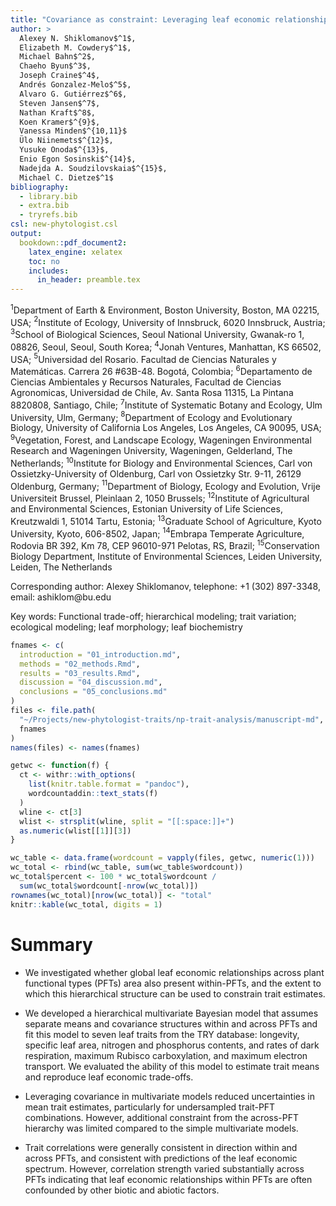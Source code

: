 ```yaml
---
title: "Covariance as constraint: Leveraging leaf economic relationships to constrain plant functional type trait estimates"
author: >
  Alexey N. Shiklomanov$^1$,
  Elizabeth M. Cowdery$^1$,
  Michael Bahn$^2$,
  Chaeho Byun$^3$,
  Joseph Craine$^4$,
  Andrés Gonzalez-Melo$^5$,
  Alvaro G. Gutiérrez$^6$,
  Steven Jansen$^7$,
  Nathan Kraft$^8$,
  Koen Kramer$^{9}$,
  Vanessa Minden$^{10,11}$
  Ülo Niinemets$^{12}$,
  Yusuke Onoda$^{13}$,
  Enio Egon Sosinski$^{14}$,
  Nadejda A. Soudzilovskaia$^{15}$,
  Michael C. Dietze$^1$
bibliography:
  - library.bib
  - extra.bib
  - tryrefs.bib
csl: new-phytologist.csl
output:
  bookdown::pdf_document2:
    latex_engine: xelatex
    toc: no
    includes:
      in_header: preamble.tex
---
```

$^1$Department of Earth & Environment, Boston University, Boston, MA 02215, USA;
$^2$Institute of Ecology, University of Innsbruck, 6020 Innsbruck, Austria;
$^3$School of Biological Sciences, Seoul National University, Gwanak-ro 1, 08826, Seoul, Seoul, South Korea;
$^4$Jonah Ventures, Manhattan, KS 66502, USA;
$^5$Universidad del Rosario. Facultad de Ciencias Naturales y Matemáticas. Carrera 26 #63B-48. Bogotá, Colombia;
$^6$Departamento de Ciencias Ambientales y Recursos Naturales, Facultad de Ciencias Agronomicas, Universidad de Chile, Av. Santa Rosa 11315, La Pintana 8820808, Santiago, Chile;
$^7$Institute of Systematic Botany and Ecology, Ulm University, Ulm, Germany;
$^8$Department of Ecology and Evolutionary Biology, University of California Los Angeles, Los Angeles, CA 90095, USA;
$^{9}$Vegetation, Forest, and Landscape Ecology, Wageningen Environmental Research and Wageningen University, Wageningen, Gelderland, The Netherlands;
$^{10}$Institute for Biology and Environmental Sciences, Carl von Ossietzky-University of Oldenburg, Carl von Ossietzky Str. 9-11, 26129 Oldenburg, Germany;
$^{11}$Department of Biology, Ecology and Evolution, Vrije Universiteit Brussel, Pleinlaan 2, 1050 Brussels;
$^{12}$Institute of Agricultural and Environmental Sciences, Estonian University of Life Sciences, Kreutzwaldi 1, 51014 Tartu, Estonia;
$^{13}$Graduate School of Agriculture, Kyoto University, Kyoto, 606-8502, Japan;
$^{14}$Embrapa Temperate Agriculture, Rodovia BR 392, Km 78, CEP 96010-971 Pelotas, RS, Brazil;
$^{15}$Conservation Biology Department, Institute of Environmental Sciences, Leiden University, Leiden, The Netherlands

Corresponding author:
Alexey Shiklomanov,
telephone: +1 (302) 897-3348,
email: ashiklom\@bu.edu

Key words: Functional trade-off; hierarchical modeling; trait variation; ecological modeling; leaf morphology; leaf biochemistry

```r
fnames <- c(
  introduction = "01_introduction.md",
  methods = "02_methods.Rmd",
  results = "03_results.Rmd",
  discussion = "04_discussion.md",
  conclusions = "05_conclusions.md"
)
files <- file.path(
  "~/Projects/new-phytologist-traits/np-trait-analysis/manuscript-md", 
  fnames
)
names(files) <- names(fnames)

getwc <- function(f) {
  ct <- withr::with_options(
    list(knitr.table.format = "pandoc"),
    wordcountaddin::text_stats(f)
  )
  wline <- ct[3]
  wlist <- strsplit(wline, split = "[[:space:]]+")
  as.numeric(wlist[[1]][3])
}

wc_table <- data.frame(wordcount = vapply(files, getwc, numeric(1)))
wc_total <- rbind(wc_table, sum(wc_table$wordcount))
wc_total$percent <- 100 * wc_total$wordcount / 
  sum(wc_total$wordcount[-nrow(wc_total)])
rownames(wc_total)[nrow(wc_total)] <- "total"
knitr::kable(wc_total, digits = 1)
```

# Summary {-}

* We investigated whether global leaf economic relationships across plant functional types (PFTs) area also present within-PFTs, and the extent to which this hierarchical structure can be used to constrain trait estimates.

* We developed a hierarchical multivariate Bayesian model that assumes separate means and covariance structures within and across PFTs and fit this model to seven leaf traits from the TRY database: longevity, specific leaf area, nitrogen and phosphorus contents, and rates of dark respiration, maximum Rubisco carboxylation, and maximum electron transport. 
We evaluated the ability of this model to estimate trait means and reproduce leaf economic trade-offs.

* Leveraging covariance in multivariate models reduced uncertainties in mean trait estimates, particularly for undersampled trait-PFT combinations.
However, additional constraint from the across-PFT hierarchy was limited compared to the simple multivariate models.

* Trait correlations were generally consistent in direction within and across PFTs, and consistent with predictions of the leaf economic spectrum.
However, correlation strength varied substantially across PFTs indicating that leaf economic relationships within PFTs are often confounded by other biotic and abiotic factors.
